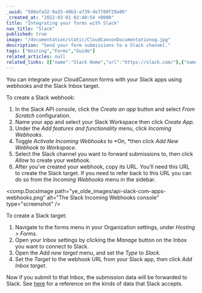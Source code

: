 ```yaml
---
_uuid: "580afa32-9a35-48b3-a739-de7780f29a86"
_created_at: "2022-03-01 03:40:54 +0000"
title: "Integrating your forms with Slack"
nav_title: "Slack"
published: true
image: "/documentation/static/CloudCannonDocumentationog.jpg"
description: "Send your form submissions to a Slack channel."
tags: ["Hosting","Forms","Guide"]
related_articles: null
related_links: [{"name":"Slack Home","url":"https://slack.com/"},{"name":"Slack Resources","url":"https://slack.com/resources"}]
---
```


You can integrate your CloudCannon forms with your Slack apps using webhooks and the Slack Inbox target.

To create a Slack webhook:

1. In the Slack API console, click the *Create an app* button and select *From Scratch* configuration.
2. Name your app and select your Slack Workspace then click *Create App*.
3. Under the *Add features and functionality menu*, click *Incoming Webhooks*.
4. Toggle *Activate Incoming Webhooks* to *On, *then click *Add New Webhook to Workspace.*
5. Select the Slack channel you want to forward submissions to, then click *Allow* to create your webhook.
6. After you've created your webhook, copy its URL. You'll need this URL to create the Slack target. If you need to refer back to this URL you can do so from the *Incoming Webhooks* menu in the sidebar.

<comp.DocsImage path="ye_olde_images/api-slack-com-apps-webhooks.png" alt="The Slack Incoming Webhooks console" type="screenshot" />

To create a Slack target:

1. Navigate to the forms menu in your Organization settings, under *Hosting &gt; Forms.*
2. Open your Inbox settings by clicking the *Manage* button on the Inbox you want to connect to Slack.
3. Open the *Add new target* menu, and set the *Type* to *Slack.*
4. Set the *Target* to the webhook URL from your Slack app, then click *Add Inbox target*.

Now if you submit to that Inbox, the submission data will be forwarded to Slack. See [here](https://api.slack.com/reference/messaging/payload) for a reference on the kinds of data that Slack accepts.

